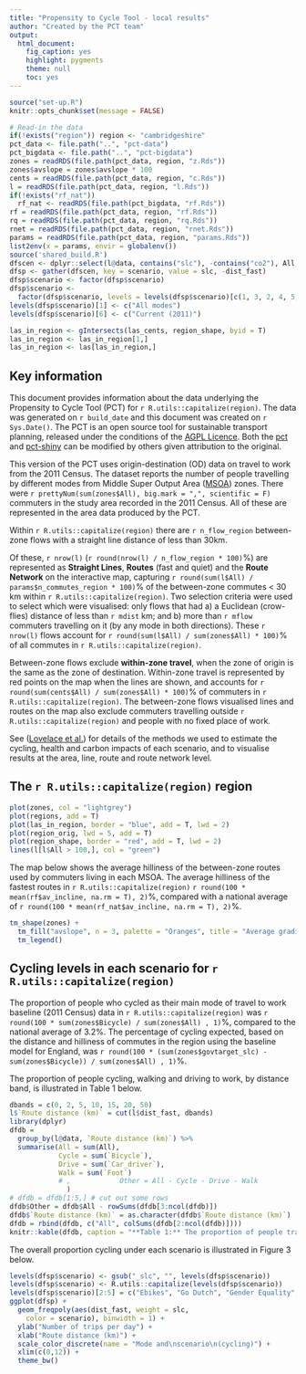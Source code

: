 ```yaml
---
title: "Propensity to Cycle Tool - local results"
author: "Created by the PCT team"
output:
  html_document:
    fig_caption: yes
    highlight: pygments
    theme: null
    toc: yes
---
```


```r
source("set-up.R")
knitr::opts_chunk$set(message = FALSE)

# Read-in the data
if(!exists("region")) region <- "cambridgeshire"
pct_data <- file.path("..", "pct-data")
pct_bigdata <- file.path("..", "pct-bigdata")
zones = readRDS(file.path(pct_data, region, "z.Rds"))
zones$avslope = zones$avslope * 100
cents = readRDS(file.path(pct_data, region, "c.Rds"))
l = readRDS(file.path(pct_data, region, "l.Rds"))
if(!exists("rf_nat"))
  rf_nat <- readRDS(file.path(pct_bigdata, "rf.Rds"))
rf = readRDS(file.path(pct_data, region, "rf.Rds"))
rq = readRDS(file.path(pct_data, region, "rq.Rds"))
rnet = readRDS(file.path(pct_data, region, "rnet.Rds"))
params = readRDS(file.path(pct_data, region, "params.Rds"))
list2env(x = params, envir = globalenv())
source('shared_build.R')
dfscen <- dplyr::select(l@data, contains("slc"), -contains("co2"), All, olc = Bicycle, dist_fast)
dfsp <- gather(dfscen, key = scenario, value = slc, -dist_fast)
dfsp$scenario <- factor(dfsp$scenario)
dfsp$scenario <-
  factor(dfsp$scenario, levels = levels(dfsp$scenario)[c(1, 3, 2, 4, 5, 6)])
levels(dfsp$scenario)[1] <- c("All modes")
levels(dfsp$scenario)[6] <- c("Current (2011)")

las_in_region <- gIntersects(las_cents, region_shape, byid = T)
las_in_region <- las_in_region[1,]
las_in_region <- las[las_in_region,]
```

## Key information 

This document provides information about the data underlying the Propensity to Cycle Tool (PCT) for `r R.utils::capitalize(region)`. The data was generated on `r build_date` and this document was created on `r Sys.Date()`. The PCT is an open source tool for sustainable transport planning, released under the conditions of the [AGPL Licence](https://www.gnu.org/licenses/agpl-3.0). Both the [pct](https://github.com/npct/pct) and [pct-shiny](https://github.com/npct/pct-shiny) can be modified by others given attribution to the original.

This version of the PCT uses origin-destination (OD) data on travel to work from the 2011 Census. The dataset reports the number of people travelling by different modes from Middle Super Output Area ([MSOA](https://data.gov.uk/dataset/middle-layer-super-output-areas-2001-to-middle-layer-super-output-areas-2011-to-local-authority)) zones. There were
`r prettyNum(sum(zones$All), big.mark = ",", scientific = F)`
commuters in the study area recorded in the 2011 Census.
All of these are represented in the area data produced by the PCT.  

<!-- as discussed can we please insert actual not rounded number-->

Within `r R.utils::capitalize(region)` there are `r n_flow_region` between-zone flows with a straight line distance of less than 30km.

<!-- Lines on the interactive map represent flows between zones within `r R.utils::capitalize(region)` that meet the selection criteria for visualisation: only lines less than `r mdist` km in straight line (Euclidean) distance and with at least `r mflow` commuters (by any mode) using it -->

Of these, `r nrow(l)` (`r round(nrow(l) / n_flow_region * 100)`%) are represented as **Straight Lines**, **Routes** (fast and quiet) and the **Route Network** on the interactive map, capturing
`r round(sum(l$All) / params$n_commutes_region * 100)`%
of the between-zone commutes < 30 km within
`r R.utils::capitalize(region)`.
Two selection criteria were used to select which were visualised: only flows that had a) a Euclidean (crow-flies) distance of less than 
`r mdist` km; and b) more than `r mflow` commuters travelling on it (by any mode in both directions). These `r nrow(l)` flows account for
`r round(sum(l$All) / sum(zones$All) * 100)`% of all commutes in
`r R.utils::capitalize(region)`.

Between-zone flows exclude **within-zone travel**, when the zone of origin is the same as the zone of destination. Within-zone travel is represented by red points on the map when the lines are shown, and accounts for `r round(sum(cents$All) / sum(zones$All) * 100)`% of commuters in `r R.utils::capitalize(region)`. The between-zone flows visualised lines and routes on the map also exclude commuters travelling outside `r R.utils::capitalize(region)` and people with no fixed place of work.

See ([Lovelace et al.](http://arxiv.org/abs/1509.04425)) for details of the methods we used to estimate the cycling, health and carbon impacts of each scenario, and to visualise results at the area, line, route and route network level.

## The `r R.utils::capitalize(region)` region

<!-- Can we show hilliness by comparison to other areas?  -->

```r
plot(zones, col = "lightgrey")
plot(regions, add = T)
plot(las_in_region, border = "blue", add = T, lwd = 2)
plot(region_orig, lwd = 5, add = T)
plot(region_shape, border = "red", add = T, lwd = 2)
lines(l[l$All > 100,], col = "green")
```

The map below shows the average hilliness of the between-zone routes used by commuters living in each MSOA.
The average hilliness of the fastest routes in
`r R.utils::capitalize(region)`
`r round(100 * mean(rf$av_incline, na.rm = T), 2)`%,
compared with a national average of
`r round(100 * mean(rf_nat$av_incline, na.rm = T), 2)`%.


```r
tm_shape(zones) +
  tm_fill("avslope", n = 3, palette = "Oranges", title = "Average gradient\nof fast routes (%)") +
  tm_legend()
```

## Cycling levels in each scenario for `r R.utils::capitalize(region)`

The proportion of people who cycled as their main mode of travel to work baseline (2011 Census) data in `r R.utils::capitalize(region)` was 
`r round(100 * sum(zones$Bicycle) / sum(zones$All) , 1)`%, compared to the national average of 3.2%.
The percentage of cycling expected, based on the distance and hilliness of commutes in the region using the baseline model for England, was
`r round(100 * (sum(zones$govtarget_slc) - sum(zones$Bicycle)) / sum(zones$All) , 1)`%.

The proportion of people cycling, walking and driving to work, by distance band, is illustrated in Table 1 below.

```r
dbands = c(0, 2, 5, 10, 15, 20, 50)
l$`Route distance (km)` = cut(l$dist_fast, dbands)
library(dplyr)
dfdb =
  group_by(l@data, `Route distance (km)`) %>% 
  summarise(All = sum(All),
            Cycle = sum(`Bicycle`),
            Drive = sum(`Car_driver`),
            Walk = sum(`Foot`)
            # ,            Other = All - Cycle - Drive - Walk
              )
# dfdb = dfdb[1:5,] # cut out some rows
dfdb$Other = dfdb$All - rowSums(dfdb[3:ncol(dfdb)])
dfdb$`Route distance (km)` = as.character(dfdb$`Route distance (km)`)
dfdb = rbind(dfdb, c("All", colSums(dfdb[2:ncol(dfdb)])))
knitr::kable(dfdb, caption = "**Table 1:** The proportion of people travelling by distance band and mode in the region in the 2011 Census. Note that '(0,2]' means 'from more than zero, up to and including 2', as defined by [ISO 31-11](https://en.wikipedia.org/wiki/ISO_31-11).")
```

The overall proportion cycling under each scenario is illustrated in Figure 3 below.

<!--As discussed with Anna - can we please have here a table for the whole region per scenario, using area-based data? This would look like the following
                              % cyclists  % walking % car drivers % all other modes
  Census 2011
  Government Target
  Gender Equity
  Go Dutch
  Ebikes
-->

<!--I think we either need to remove this graph or make clearer source of data - what is included? Are we including within zone-based trips?
-->
```r
levels(dfsp$scenario) <- gsub("_slc", "", levels(dfsp$scenario))
levels(dfsp$scenario) <- R.utils::capitalize(levels(dfsp$scenario))
levels(dfsp$scenario)[2:5] = c("Ebikes", "Go Dutch", "Gender Equality", "Government Target")
ggplot(dfsp) +
  geom_freqpoly(aes(dist_fast, weight = slc,
    color = scenario), binwidth = 1) +
  ylab("Number of trips per day") +
  xlab("Route distance (km)") +
  scale_color_discrete(name = "Mode and\nscenario\n(cycling)") +
  xlim(c(0,12)) +
  theme_bw()
```

<!-- Summary results for the proportion of people walking, driving and using other modes under each scenario are illustrated in the table below. -->



<!-- ## Health and carbon impacts -->

<!-- A modified -->
<!-- version of the 2014 [HEAT tool](http://www.euro.who.int/en/health-topics/environment-and-health/Transport-and-health/publications/2011/health-economic-assessment-tools-heat-for-walking-and-for-cycling.-methodology-and-user-guide.-economic-assessment-of-transport-infrastructure-and-policies.-2014-update) -->
<!-- was used to calculate health impacts, based on the extra physical activity gained through new cycling trips in each scenario, minus the physical activity displaced in any former walking trips that have now been switched to cycling. CO2 impacts are derived from changes in distance driven per scenario. -->

<!-- The table below illustrates the health and carbon impacts of the different scenarios. -->

<!-- please create table below.

Scenario      Comparison                  Mortality Impacts                        Change in MTCO2e/year
                              Change in deaths/yr Value of change (£, millions)
Census 2011  'No Cyclists'
Govt Target 'No Cyclists'
            Census 2011
Gender equity 'No Cyclists'
            Census 2011
Go Dutch 'No Cyclists'
            Census 2011
Ebikes 'No Cyclists'
            Census 2011-->

